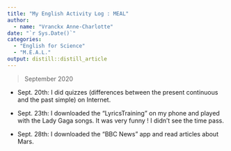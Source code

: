 ```yaml
---
title: "My English Activity Log : MEAL"
author:
  - name: "Vranckx Anne-Charlotte" 
date: "`r Sys.Date()`"
categories:
  - "English for Science"
  - "M.E.A.L."
output: distill::distill_article
---
```


> September 2020

- Sept. 20th: I did quizzes (differences between the present continuous and the past simple) on Internet.

- Sept. 23th: I downloaded the "LyricsTraining" on my phone and played with the Lady Gaga songs. It was very funny ! I didn't see the time pass.

- Sept. 28th: I downloaded the "BBC News" app and read articles about Mars.


